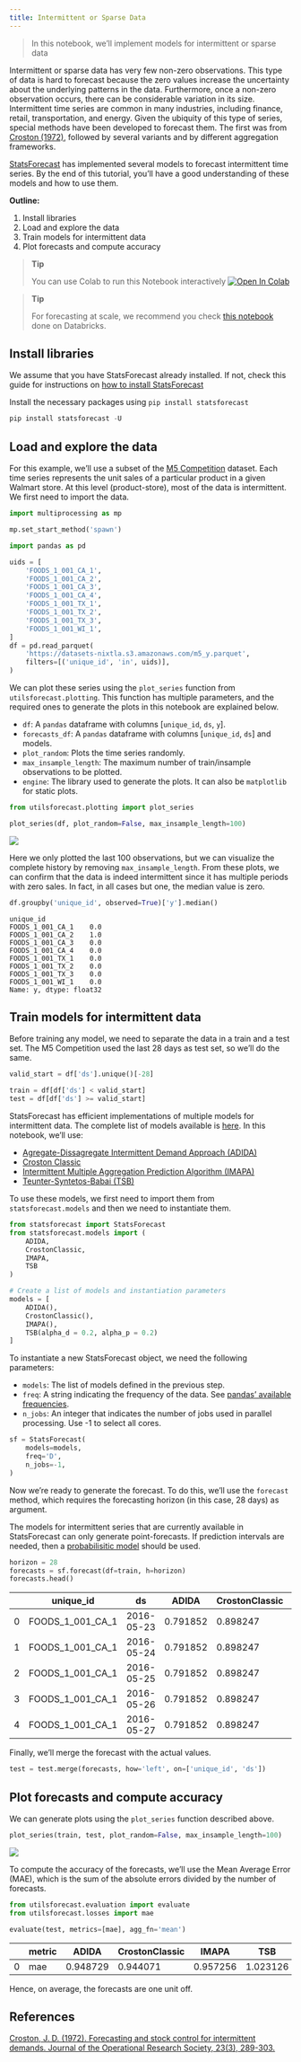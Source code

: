 ```yaml
---
title: Intermittent or Sparse Data
---
```


> In this notebook, we’ll implement models for intermittent or sparse
> data

Intermittent or sparse data has very few non-zero observations. This
type of data is hard to forecast because the zero values increase the
uncertainty about the underlying patterns in the data. Furthermore, once
a non-zero observation occurs, there can be considerable variation in
its size. Intermittent time series are common in many industries,
including finance, retail, transportation, and energy. Given the
ubiquity of this type of series, special methods have been developed to
forecast them. The first was from [Croston (1972)](#ref), followed by
several variants and by different aggregation frameworks.

[StatsForecast](https://nixtlaverse.nixtla.io/statsforecast/) has
implemented several models to forecast intermittent time series. By the
end of this tutorial, you’ll have a good understanding of these models
and how to use them.

**Outline:**

1.  Install libraries
2.  Load and explore the data
3.  Train models for intermittent data
4.  Plot forecasts and compute accuracy

> **Tip**
>
> You can use Colab to run this Notebook interactively
> <a href="https://colab.research.google.com/github/Nixtla/statsforecast/blob/main/nbs/docs/tutorials/IntermittentData.ipynb" target="_parent"><img src="https://colab.research.google.com/assets/colab-badge.svg" alt="Open In Colab"/></a>

> **Tip**
>
> For forecasting at scale, we recommend you check [this
> notebook](https://www.databricks.com/blog/2022/12/06/intermittent-demand-forecasting-nixtla-databricks.html)
> done on Databricks.

## Install libraries

We assume that you have StatsForecast already installed. If not, check
this guide for instructions on [how to install
StatsForecast](https://nixtlaverse.nixtla.io/statsforecast/docs/getting-started/0_Installation)

Install the necessary packages using `pip install statsforecast`

```python
pip install statsforecast -U
```

## Load and explore the data

For this example, we’ll use a subset of the [M5
Competition](https://www.sciencedirect.com/science/article/pii/S0169207021001187#:~:text=The%20objective%20of%20the%20M5,the%20uncertainty%20around%20these%20forecasts)
dataset. Each time series represents the unit sales of a particular
product in a given Walmart store. At this level (product-store), most of
the data is intermittent. We first need to import the data.


```python
import multiprocessing as mp
```



```python
mp.set_start_method('spawn')
```


```python
import pandas as pd
```


```python
uids = [
    'FOODS_1_001_CA_1',
    'FOODS_1_001_CA_2',
    'FOODS_1_001_CA_3',
    'FOODS_1_001_CA_4',
    'FOODS_1_001_TX_1',
    'FOODS_1_001_TX_2',
    'FOODS_1_001_TX_3',
    'FOODS_1_001_WI_1',
]
df = pd.read_parquet(
    'https://datasets-nixtla.s3.amazonaws.com/m5_y.parquet',
    filters=[('unique_id', 'in', uids)],
)
```

We can plot these series using the `plot_series` function from
`utilsforecast.plotting`. This function has multiple parameters, and the
required ones to generate the plots in this notebook are explained
below.

-   `df`: A `pandas` dataframe with columns \[`unique_id`, `ds`, `y`\].
-   `forecasts_df`: A `pandas` dataframe with columns \[`unique_id`,
    `ds`\] and models.
-   `plot_random`: Plots the time series randomly.
-   `max_insample_length`: The maximum number of train/insample
    observations to be plotted.
-   `engine`: The library used to generate the plots. It can also be
    `matplotlib` for static plots.

```python
from utilsforecast.plotting import plot_series
```


```python
plot_series(df, plot_random=False, max_insample_length=100)
```

![](IntermittentData_files/figure-markdown_strict/cell-8-output-1.png)

Here we only plotted the last 100 observations, but we can visualize the
complete history by removing `max_insample_length`. From these plots, we
can confirm that the data is indeed intermittent since it has multiple
periods with zero sales. In fact, in all cases but one, the median value
is zero.

```python
df.groupby('unique_id', observed=True)['y'].median()
```

``` text
unique_id
FOODS_1_001_CA_1    0.0
FOODS_1_001_CA_2    1.0
FOODS_1_001_CA_3    0.0
FOODS_1_001_CA_4    0.0
FOODS_1_001_TX_1    0.0
FOODS_1_001_TX_2    0.0
FOODS_1_001_TX_3    0.0
FOODS_1_001_WI_1    0.0
Name: y, dtype: float32
```

## Train models for intermittent data

Before training any model, we need to separate the data in a train and a
test set. The M5 Competition used the last 28 days as test set, so we’ll
do the same.

```python
valid_start = df['ds'].unique()[-28]

train = df[df['ds'] < valid_start]
test = df[df['ds'] >= valid_start]
```

StatsForecast has efficient implementations of multiple models for
intermittent data. The complete list of models available is
[here](https://nixtla.github.io/statsforecast/models.html#sparse-or-intermittent).
In this notebook, we’ll use:

-   [Agregate-Dissagregate Intermittent Demand Approach
    (ADIDA)](https://nixtla.github.io/statsforecast/models.html#adida)
-   [Croston
    Classic](https://nixtla.github.io/statsforecast/models.html#crostonclassic)
-   [Intermittent Multiple Aggregation Prediction Algorithm
    (IMAPA)](https://nixtla.github.io/statsforecast/models.html#imapa)
-   [Teunter-Syntetos-Babai
    (TSB)](https://nixtla.github.io/statsforecast/models.html#tsb)

To use these models, we first need to import them from
`statsforecast.models` and then we need to instantiate them.

```python
from statsforecast import StatsForecast
from statsforecast.models import (
    ADIDA,
    CrostonClassic,
    IMAPA,
    TSB
)

# Create a list of models and instantiation parameters
models = [
    ADIDA(),
    CrostonClassic(),
    IMAPA(),
    TSB(alpha_d = 0.2, alpha_p = 0.2)
]
```

To instantiate a new StatsForecast object, we need the following
parameters:

-   `models`: The list of models defined in the previous step.  
-   `freq`: A string indicating the frequency of the data. See [pandas’
    available
    frequencies](https://pandas.pydata.org/pandas-docs/stable/user_guide/timeseries.html#offset-aliases).
-   `n_jobs`: An integer that indicates the number of jobs used in
    parallel processing. Use -1 to select all cores.

```python
sf = StatsForecast(
    models=models,
    freq='D',
    n_jobs=-1,
)
```

Now we’re ready to generate the forecast. To do this, we’ll use the
`forecast` method, which requires the forecasting horizon (in this case,
28 days) as argument.

The models for intermittent series that are currently available in
StatsForecast can only generate point-forecasts. If prediction intervals
are needed, then a [probabilisitic
model](https://nixtla.github.io/statsforecast/#models) should be used.

```python
horizon = 28
forecasts = sf.forecast(df=train, h=horizon)
forecasts.head()
```

|     | unique_id        | ds         | ADIDA    | CrostonClassic | IMAPA    | TSB      |
|-----|------------------|------------|----------|----------------|----------|----------|
| 0   | FOODS_1_001_CA_1 | 2016-05-23 | 0.791852 | 0.898247       | 0.705835 | 0.434313 |
| 1   | FOODS_1_001_CA_1 | 2016-05-24 | 0.791852 | 0.898247       | 0.705835 | 0.434313 |
| 2   | FOODS_1_001_CA_1 | 2016-05-25 | 0.791852 | 0.898247       | 0.705835 | 0.434313 |
| 3   | FOODS_1_001_CA_1 | 2016-05-26 | 0.791852 | 0.898247       | 0.705835 | 0.434313 |
| 4   | FOODS_1_001_CA_1 | 2016-05-27 | 0.791852 | 0.898247       | 0.705835 | 0.434313 |

Finally, we’ll merge the forecast with the actual values.

```python
test = test.merge(forecasts, how='left', on=['unique_id', 'ds'])
```

## Plot forecasts and compute accuracy

We can generate plots using the `plot_series` function described above.

```python
plot_series(train, test, plot_random=False, max_insample_length=100)
```

![](IntermittentData_files/figure-markdown_strict/cell-15-output-1.png)

To compute the accuracy of the forecasts, we’ll use the Mean Average
Error (MAE), which is the sum of the absolute errors divided by the
number of forecasts.

```python
from utilsforecast.evaluation import evaluate
from utilsforecast.losses import mae
```


```python
evaluate(test, metrics=[mae], agg_fn='mean')
```

|     | metric | ADIDA    | CrostonClassic | IMAPA    | TSB      |
|-----|--------|----------|----------------|----------|----------|
| 0   | mae    | 0.948729 | 0.944071       | 0.957256 | 1.023126 |

Hence, on average, the forecasts are one unit off.

## References

[Croston, J. D. (1972). Forecasting and stock control for intermittent
demands. Journal of the Operational Research Society, 23(3),
289-303.](https://link.springer.com/article/10.1057/jors.1972.50)

